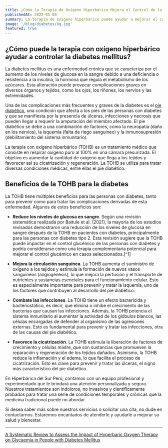 ```yaml
---
title: ¿Cómo la Terapia de Oxígeno Hiperbárico Mejora el Control de la Diabetes Mellitus?
publishedAt: 2023-05-08
summary: La terapia de oxígeno hiperbárico puede ayudar a mejorar el control de la glucosa en sangre y reducir las complicaciones vasculares en las personas con diabetes mellitus. Descubre cómo funciona y qué beneficios tiene.
image: '/blog/diabetes/og.jpg'
featured: true
---
```


## ¿Cómo puede la terapia con oxígeno hiperbárico ayudar a controlar la diabetes mellitus?

La diabetes mellitus es una enfermedad crónica que se caracteriza por el aumento de los niveles de glucosa en la sangre debido a una deficiencia o resistencia a la insulina, la hormona que regula el metabolismo de los azúcares. Esta alteración puede provocar complicaciones graves en diversos órganos y tejidos, como los ojos, los riñones, los nervios y las extremidades.

Una de las complicaciones más frecuentes y graves de la diabetes es el [pie diabético](/blog/pie-diabetico), una condición que afecta a los pies de las personas con diabetes y que se manifiesta por la presencia de úlceras, infecciones y necrosis que pueden llegar a requerir la amputación del miembro afectado. El pie diabético se debe a una combinación de factores, como la neuropatía (daño en los nervios), la isquemia (falta de riego sanguíneo) y la inmunosupresión (debilitamiento del sistema inmunitario).

La terapia con oxígeno hiperbárico (TOHB) es un tratamiento médico que consiste en respirar oxígeno puro al 100% en una cámara presurizada. El objetivo es aumentar la cantidad de oxígeno que llega a los tejidos y favorecer así su cicatrización y regeneración. La TOHB se utiliza para tratar diversas condiciones médicas, entre ellas el pie diabético.

## Beneficios de la TOHB para la diabetes

La TOHB tiene múltiples beneficios para las personas con diabetes, tanto para prevenir como para tratar las complicaciones derivadas de esta enfermedad. Algunos de estos beneficios son:

- **Reduce los niveles de glucosa en sangre**. Según una revisión sistemática realizada por Baitule et al. (2021), la mayoría de los estudios revisados demostraron una reducción de los niveles de glucosa en sangre después de la TOHB en pacientes con diabetes, principalmente para las personas con diabetes tipo 2. Esta revisión sugiere que la TOHB puede impactar en el control glucémico de las personas con diabetes y podría considerarse como una terapia complementaria potencial para mejorar el control glucémico en casos seleccionados.[^1]

- **Mejora la circulación sanguínea**. La TOHB aumenta el suministro de oxígeno a los tejidos y estimula la formación de nuevos vasos sanguíneos (angiogénesis), lo que mejora la perfusión y el transporte de nutrientes y sustancias esenciales para el funcionamiento celular. Esto es especialmente importante para prevenir y tratar la isquemia, uno de los factores que contribuyen al desarrollo del pie diabético.

- **Combate las infecciones**. La TOHB tiene un efecto bactericida y bacteriostático, es decir, que elimina o inhibe el crecimiento de las bacterias que causan las infecciones. Además, la TOHB potencia el sistema inmunitario al aumentar la actividad de los glóbulos blancos, las células encargadas de defender al organismo de las agresiones externas. Esto es fundamental para prevenir y tratar las infecciones, otra de las causas del pie diabético.

- **Favorece la cicatrización**. La TOHB estimula la liberación de factores de crecimiento y células madre, que son sustancias que promueven la reparación y regeneración de los tejidos dañados. Asimismo, la TOHB reduce la inflamación y el edema, lo que facilita el proceso de cicatrización. Esto es clave para prevenir y tratar las úlceras, el signo más característico del pie diabético.

En Hiperbárica del Sur Perú, contamos con un equipo profesional y experimentado que le brindará una atención personalizada y segura. Nuestros tratamientos son indoloros, no invasivos y científicamente probados para tratar una serie de condiciones temporales y crónicas que la medicina tradicional puede no abordar.

Si desea saber más sobre nuestros servicios o solicitar una cita, no dude en contactarnos. Estaremos encantados de atenderle y ayudarle a mejorar su salud y bienestar.

---

[A Systematic Review to Assess the Impact of Hyperbaric Oxygen Therapy on Glycaemia in People with Diabetes Mellitus](https://pure.coventry.ac.uk/ws/portalfiles/portal/45663663/Baitule_et_al_Systematic_Review_Oxygen_Therapy.pdf)
